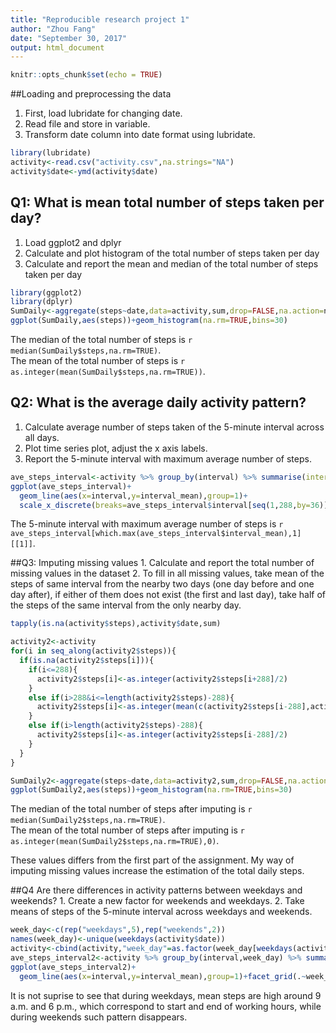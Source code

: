 ---
title: "Reproducible research project 1"
author: "Zhou Fang"
date: "September 30, 2017"
output: html_document
---

```{r setup, include=FALSE}
knitr::opts_chunk$set(echo = TRUE)
```

##Loading and preprocessing the data

1. First, load lubridate for changing date.
2. Read file and store in variable.
3. Transform date column into date format using lubridate. 

```{r data_cleaning}
library(lubridate)
activity<-read.csv("activity.csv",na.strings="NA")
activity$date<-ymd(activity$date)
```

## Q1: What is mean total number of steps taken per day?
1. Load ggplot2 and dplyr
2. Calculate and plot histogram of the total number of steps taken per day
3. Calculate and report the mean and median of the total number of steps taken per day

```{r total_number}
library(ggplot2)
library(dplyr)
SumDaily<-aggregate(steps~date,data=activity,sum,drop=FALSE,na.action=na.pass)
ggplot(SumDaily,aes(steps))+geom_histogram(na.rm=TRUE,bins=30)

```

The median of the total number of steps is `r median(SumDaily$steps,na.rm=TRUE)`.  
The mean of the total number of steps is `r as.integer(mean(SumDaily$steps,na.rm=TRUE))`.


## Q2: What is the average daily activity pattern?
1. Calculate average number of steps taken of the 5-minute interval across all days.
2. Plot time series plot, adjust the x axis labels.
3. Report the 5-minute interval with maximum average number of steps.

```{r time_series_of_interval}
ave_steps_interval<-activity %>% group_by(interval) %>% summarise(interval_mean=mean(steps,na.rm=TRUE))
ggplot(ave_steps_interval)+
  geom_line(aes(x=interval,y=interval_mean),group=1)+
  scale_x_discrete(breaks=ave_steps_interval$interval[seq(1,288,by=36)])
```

The 5-minute interval with maximum average number of steps is `r ave_steps_interval[which.max(ave_steps_interval$interval_mean),1][[1]]`.

##Q3: Imputing missing values
1. Calculate and report the total number of missing values in the dataset
2. To fill in all missing values, take mean of the steps of same interval from the nearby two days (one day before and one day after), if either    of them does not exist (the first and last day), take half of the steps of the same interval from the only nearby day.

```{r imputing_missing_values}
tapply(is.na(activity$steps),activity$date,sum)

activity2<-activity
for(i in seq_along(activity2$steps)){
  if(is.na(activity2$steps[i])){
    if(i<=288){
      activity2$steps[i]<-as.integer(activity2$steps[i+288]/2)
    }
    else if(i>288&i<=length(activity2$steps)-288){
      activity2$steps[i]<-as.integer(mean(c(activity2$steps[i-288],activity2$steps[i+288]),na.rm=TRUE))
    }
    else if(i>length(activity2$steps)-288){
      activity2$steps[i]<-as.integer(activity2$steps[i-288]/2)
    }
  }
}

SumDaily2<-aggregate(steps~date,data=activity2,sum,drop=FALSE,na.action=na.pass)
ggplot(SumDaily2,aes(steps))+geom_histogram(na.rm=TRUE,bins=30)
```

The median of the total number of steps after imputing is `r median(SumDaily2$steps,na.rm=TRUE)`.  
The mean of the total number of steps after imputing is `r as.integer(mean(SumDaily2$steps,na.rm=TRUE),0)`.

These values differs from the first part of the assignment. My way of imputing missing values increase the estimation of the total daily steps.

##Q4 Are there differences in activity patterns between weekdays and weekends?
1. Create a new factor for weekends and weekdays.
2. Take means of steps of the 5-minute interval across weekdays and weekends.

```{r weekdays}
week_day<-c(rep("weekdays",5),rep("weekends",2))
names(week_day)<-unique(weekdays(activity$date))
activity<-cbind(activity,"week_day"=as.factor(week_day[weekdays(activity$date)]))
ave_steps_interval2<-activity %>% group_by(interval,week_day) %>% summarise(interval_mean=mean(steps,na.rm=TRUE))
ggplot(ave_steps_interval2)+
  geom_line(aes(x=interval,y=interval_mean),group=1)+facet_grid(.~week_day)
```

It is not suprise to see that during weekdays, mean steps are high around 9 a.m. and 6 p.m., which correspond to start and end of working hours, while during weekends such pattern disappears.